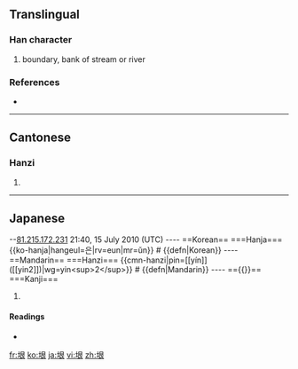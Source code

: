 {{also|圻}}
==Translingual==

===Han character===
{{Han char|rn=32|rad=土|as=06|sn=9|four=4713<sub>2</sub>|canj=土日女 (GAV)}}

# boundary, bank of stream or river

===References===
* {{Han ref|kx=0228.140|dkj=05054|dj=0464.110|hdz=10442.070|uh=57A0|ud=22432|bh=ABAD|bd=43949}}

----

==Cantonese==

===Hanzi===
{{yue-hanzi|jyut=|y=ngan4}}

# {{defn|Cantonese}}

----

==Japanese==

--[[Special:Contributions/81.215.172.231|81.215.172.231]] 21:40, 15 July 2010 (UTC)<nowiki>

----

==Korean==

===Hanja===
{{ko-hanja|hangeul=은|rv=eun|mr=ŭn}}

# {{defn|Korean}}

----

==Mandarin==

===Hanzi===
{{cmn-hanzi|pin=[[yín]] ([[yin2]])|wg=yin<sup>2</sup>}}

# {{defn|Mandarin}}

----

=={{}}==
</nowiki>===Kanji===
{{ja-kanji|grade=|rs=土06}}

# {{defn|Japanese}}

====Readings====
{{rfc-level|Readings at L4+ not in L3 POS section}}
* {{ja-readings|on=[[ぎん]] (gin), [[ごん]] (gon)|kun=[[さかい]] (sakai), [[きし]] (kishi)}}

[[fr:垠]]
[[ko:垠]]
[[ja:垠]]
[[vi:垠]]
[[zh:垠]]